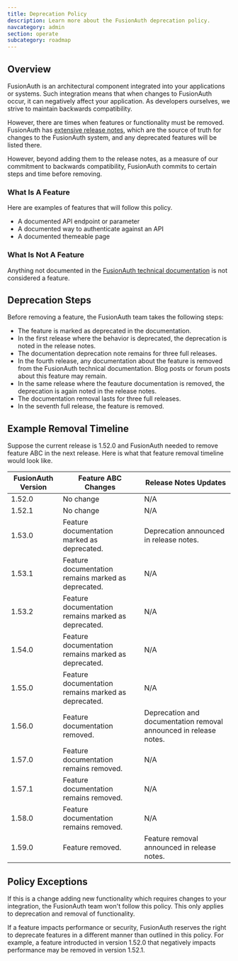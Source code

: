 ```yaml
---
title: Deprecation Policy
description: Learn more about the FusionAuth deprecation policy.
navcategory: admin
section: operate
subcategory: roadmap
---
```


## Overview

FusionAuth is an architectural component integrated into your applications or systems. Such integration means that when changes to FusionAuth occur, it can negatively affect your application. As developers ourselves, we strive to maintain backwards compatibility. 

However, there are times when features or functionality must be removed. FusionAuth has [extensive release notes](/docs/release-notes/), which are the source of truth for changes to the FusionAuth system, and any deprecated features will be listed there.

However, beyond adding them to the release notes, as a measure of our commitment to backwards compatibility, FusionAuth commits to certain steps and time before removing.

### What Is A Feature

Here are examples of features that will follow this policy.

* A documented API endpoint or parameter
* A documented way to authenticate against an API
* A documented themeable page

### What Is Not A Feature

Anything not documented in the [FusionAuth technical documentation](/docs) is not considered a feature.

## Deprecation Steps 

Before removing a feature, the FusionAuth team takes the following steps:

* The feature is marked as deprecated in the documentation.
* In the first release where the behavior is deprecated, the deprecation is noted in the release notes.
* The documentation deprecation note remains for three full releases.
* In the fourth release, any documentation about the feature is removed from the FusionAuth technical documentation. Blog posts or forum posts about this feature may remain.
* In the same release where the feauture documentation is removed, the deprecation is again noted in the release notes.
* The documentation removal lasts for three full releases.
* In the seventh full release, the feature is removed.

## Example Removal Timeline

Suppose the current release is 1.52.0 and FusionAuth needed to remove feature ABC in the next release. Here is what that feature removal timeline would look like.

| FusionAuth Version    | Feature ABC Changes | Release Notes Updates |
| -------- | ------- | ------- |
| 1.52.0  | No change | N/A |
| 1.52.1  | No change | N/A |
| 1.53.0  | Feature documentation marked as deprecated. | Deprecation announced in release notes. |
| 1.53.1  | Feature documentation remains marked as deprecated. | N/A |
| 1.53.2  | Feature documentation remains marked as deprecated. | N/A |
| 1.54.0  | Feature documentation remains marked as deprecated. | N/A |
| 1.55.0  | Feature documentation remains marked as deprecated. | N/A |
| 1.56.0  | Feature documentation removed. | Deprecation and documentation removal announced in release notes. |
| 1.57.0  | Feature documentation remains removed. | N/A |
| 1.57.1  | Feature documentation remains removed. | N/A |
| 1.58.0  | Feature documentation remains removed. | N/A |
| 1.59.0  | Feature removed. | Feature removal announced in release notes. |

## Policy Exceptions

If this is a change adding new functionality which requires changes to your integration, the FusionAuth team won't follow this policy. This only applies to deprecation and removal of functionality.

If a feature impacts performance or security, FusionAuth reserves the right to deprecate features in a different manner than outlined in this policy. For example, a feature introducted in version 1.52.0 that negatively impacts performance may be removed in version 1.52.1.
